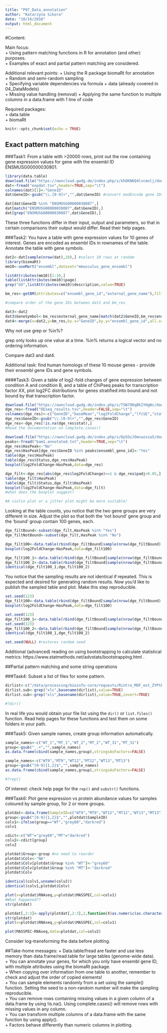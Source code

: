 ```yaml
---
title: "P07_Data_annotation"
author: "Katarzyna Sikora"
date: "10/16/2018"
output: html_document
---
```


#Content:

Main focus:   
+ Using pattern matching functions in R for annotation (and other) purposes.   
+ Examples of exact and partial pattern matching are considered.

Additional relevant points:
+ Using the R package biomaRt for annotation   
+ Random and semi-random sampling   
+ Specifying variable dependencies via formula + data (already covered in 04_DataModels)   
+ Missing value handling (removal)
+ Applying the same function to multiple columns in a data.frame with 1 line of code

Required packages:   
+ data.table   
+ biomaRt


```r
knitr::opts_chunk$set(echo = TRUE)
```

## Exact pattern matching

###Task1: 
From a table with >20000 rows, print out the row containing gene expression values for gene with the ensembl ID ENSMUSG00000030801.

```r
library(data.table)
download.file("https://owncloud.gwdg.de/index.php/s/khOKN6Q4lvcmolj/download",destfile=paste0(getwd(),"/expdat.tsv"))
dat<-fread("expdat.tsv",header=TRUE,sep="\t")
colnames(dat)[1]<-"GeneID"
dat$GeneID<-gsub("\\.[0-9]+","",dat$GeneID) #convert modEncode gene IDs to ensembl gene IDs

dat[dat$GeneID %in% "ENSMUSG00000030087",]
dat[match("ENSMUSG00000030087",dat$GeneID),]
dat[grep("ENSMUSG00000030087",dat$GeneID),]
```

These three functions differ in their input, output and parameters, so that in certain comparisons their output would differ. Read their help pages.


###Task2:
You have a table with gene expression values for 10 genes of interest. Genes are encoded as ensembl IDs in rownames of the table.
Annotate the table with gene symbols.

```r
dat2<-dat[sample(nrow(dat),10),] #select 10 rows at random
library(biomaRt)
mm10<-useMart("ensembl",dataset="mmusculus_gene_ensembl")

listAttributes(mm10)[1:10,]
table(listAttributes(mm10)$page)
grep("GO",listAttributes(mm10)$description,value=TRUE)

bm_res<-getBM(attributes=c("ensembl_gene_id","external_gene_name"),filters="ensembl_gene_id",values=dat2$GeneID,mart=mm10)

#compare order of the gene IDs between dat2 and bm_res

dat3<-dat2
dat3$GeneSymbol<-bm_res$external_gene_name[match(dat2$GeneID,bm_res$ensembl_gene_id)]
dat4<-merge(x=dat2,y=bm_res,by.x="GeneID",by.y="ensembl_gene_id",all.x=TRUE,sort=FALSE)

```

Why not use grep or %in%?

grep only looks up one value at a time.
%in% returns a logical vector and no ordering information.

Compare dat3 and dat4.

Additional task: find human homologs of these 10 mouse genes - provide their ensembl gene IDs and gene symbols.

####Task3:
Given a table of log2-fold changes of gene expression between condition A and condition B, and a table of ChiPseq peaks for transcription factor XX, plot log2FC distributions for genes stratified into bound and not bound by that transcription factor.

```r
download.file("https://owncloud.gwdg.de/index.php/s/TSW798qBkIYHgWc/download",destfile=paste0(getwd(),"/DEseq_results.tsv"))
dge_res<-fread("DEseq_results.tsv",header=FALSE,sep="\t")
colnames(dge_res)<-c("GeneID","baseMean","log2FoldChange","lfcSE","stat","pvalue","padj","Status","external_gene_name")
dge_res$GeneID<-gsub("\\.[0-9]+","",dge_res$GeneID)
dge_res<-dge_res[!is.na(dge_res$stat),]
#Read the documentation on complete.cases()

download.file("https://owncloud.gwdg.de/index.php/s/Dp5OzJOmcwzxza5/download",destfile=paste0(getwd(),"/bam1.annotated.txt"))
peaks<-fread("bam1.annotated.txt",header=TRUE,sep="\t")
dge_res$HasPeak<-"No"
dge_res$HasPeak[dge_res$GeneID %in% peaks$ensembl_gene_id]<-"Yes"
table(dge_res$HasPeak)
table(dge_res$Status,dge_res$HasPeak)
boxplot(log2FoldChange~HasPeak,data=dge_res)

dge_filt<-dge_res[abs(dge_res$log2FoldChange)>=1 & dge_res$padj<0.05,]
table(dge_filt$HasPeak)
table(dge_filt$Status,dge_filt$HasPeak)
boxplot(log2FoldChange~HasPeak,data=dge_filt)
#what does the boxplot suggest?

#A violin plot or a jitter plot might be more suitable!
```


Looking at the table counts, you notice that the two gene groups are very different in size.
Adjust the plot so that both the 'not bound' gene group and the 'bound' group contain 100 genes, each.

```r
dge_filtBound<-subset(dge_filt,HasPeak %in% "Yes")
dge_filtNotBound<-subset(dge_filt,HasPeak %in% "No")

dge_filt100<-data.table(rbind(dge_filtBound[sample(nrow(dge_filtBound),100),],dge_filtNotBound[sample(nrow(dge_filtNotBound),100),]))
boxplot(log2FoldChange~HasPeak,data=dge_filt100)

dge_filt100_1<-data.table(rbind(dge_filtBound[sample(nrow(dge_filtBound),100),],dge_filtNotBound[sample(nrow(dge_filtNotBound),100),]))
dge_filt100_2<-data.table(rbind(dge_filtBound[sample(nrow(dge_filtBound),100),],dge_filtNotBound[sample(nrow(dge_filtNotBound),100),]))
identical(dge_filt100_1,dge_filt100_2)

```

You notice that the sampling results are not identical if repeated. This is expected and desired for generating random results. Now you'd like to publish the sampled table and plot.
Make this step reproducible.

```r
set.seed(123)
dge_filt100<-data.table(rbind(dge_filtBound[sample(nrow(dge_filtBound),100),],dge_filtNotBound[sample(nrow(dge_filtNotBound),100),]))
boxplot(log2FoldChange~HasPeak,data=dge_filt100)

set.seed(123)
dge_filt100_1<-data.table(rbind(dge_filtBound[sample(nrow(dge_filtBound),100),],dge_filtNotBound[sample(nrow(dge_filtNotBound),100),]))
set.seed(123)
dge_filt100_2<-data.table(rbind(dge_filtBound[sample(nrow(dge_filtBound),100),],dge_filtNotBound[sample(nrow(dge_filtNotBound),100),]))
identical(dge_filt100_1,dge_filt100_2)

set.seed(NULL) #restores random seed
```

Additional (advanced) reading on using bootstrapping to calculate statistical metrics: https://www.statmethods.net/advstats/bootstrapping.html .


##Partial pattern matching and some string operations

###Task4:
Subset a list of files for some pattern.

```r
dirlist<-c("/data/processing/bioinfo-core/requests/Rintro_MOF_ext_ZYPtBV4H_ChIP-seq/analysis/MACS2/SRR1258429.filtered.BAMPE_peaks.narrowPeak","/data/processing/bioinfo-core/requests/Rintro_MOF_ext_ZYPtBV4H_ChIP-seq/analysis/MACS2/SRR1258429.filtered.BAMPE_peaks.xls","/data/processing/bioinfo-core/requests/Rintro_MOF_ext_ZYPtBV4H_ChIP-seq/analysis/MACS2/SRR1258430.filtered.BAMPE_peaks.narrowPeak","/data/processing/bioinfo-core/requests/Rintro_MOF_ext_ZYPtBV4H_ChIP-seq/analysis/MACS2/SRR1258430.filtered.BAMPE_peaks.xls")
dirlist.sub<-grep("xls",basename(dirlist),value=TRUE)
dirlist.sub<-grep("xls",basename(dirlist),value=TRUE,invert=TRUE)

#?dir()
```
In real life you would obtain your file list using the `dir()` or `list.files()` function. Read help pages for these functions and test them on some folders in your path.

###Task5:
Given sample names, create group information automatically.

```r
sample_names<-c("WT_1","MT_1","WT_2","MT_2","WT_31","MT_31")
group<-gsub("_.+","",sample_names)
as.data.frame(cbind(sample_names,group),stringsAsFactors=FALSE)

sample_names<-c("WT9","MT9","WT12","MT12","WT13","MT13")
group<-gsub("[0-9]{1,2}$","",sample_names)
as.data.frame(cbind(sample_names,group),stringsAsFactors=FALSE)

#?rep()
```
Of interest: check help page for the `rep()` and `substr()` functions.



###Task6:
Plot gene expression vs protein abundance values for samples coloured by sample group, for 2 or more groups.

```r
plotdat<-data.frame(SampleID=c("WT9","MT9","WT12","MT12","WT13","MT13"),RNAseq=c("220","48","340","56","280","50"),MASSPEC=c("1200","100","1800","120","1600","160"))
group<-gsub("[0-9]{1,2}$","",plotdat$SampleID)
colv1<-ifelse(group=="WT","grey60","darkred")
colv1

cdict<-c("WT"="grey60","MT"="darkred")
colv2<-cdict[group]
colv2

plotdat$Group<-group #no need to reorder
plotdat$Colv<-"NA"
plotdat$Colv[plotdat$Group %in% "WT"]<-"grey60"
plotdat$Colv[plotdat$Group %in% "MT"]<-"darkred"
plotdat$Colv

identical(colv1,unname(colv2))
identical(colv1,plotdat$Colv)

plot(x=plotdat$RNAseq,y=plotdat$MASSPEC,col=colv1)
#What happened??
str(plotdat)

plotdat[,2:3]<-apply(plotdat[,2:3],2,function(X)as.numeric(as.character(X)))
str(plotdat)
plot(x=plotdat$RNAseq,y=plotdat$MASSPEC,col=colv1)

plot(MASSPEC~RNAseq,data=plotdat,col=colv2)

```

Consider log-transforming the data before plotting.

##Take-home messages:
+ Data.table/fread are faster and use less memory than data.frame/read.table for large tables (genome-wide data).   
+ You can annotate your genes, for which you only have ensembl gene ID, with multiple attributes using the biomaRt package.    
+ When copying over information from one table to another, remember to check and adjust the order of copied elements!   
+ You can sample elements randomly from a set using the sample() function. Setting the seed to a non-random number will make the sampling reproducible.   
+ You can remove rows containing missing values in a given column of a data.frame by using !is.na(). Using complete.cases() will remove rows with missing values in any column.   
+ You can transform multiple columns of a data.frame with the same function by using apply().   
+ Factors behave differently than numeric columns in plotting.

